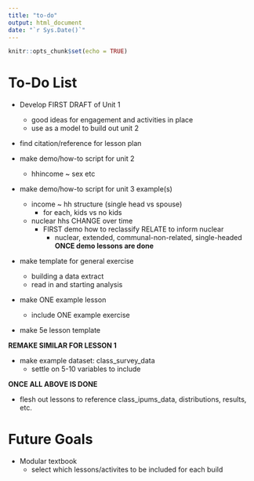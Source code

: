 ```yaml
---
title: "to-do"
output: html_document
date: "`r Sys.Date()`"
---
```


```r
knitr::opts_chunk$set(echo = TRUE)
```

# To-Do List {.tabset}



* Develop FIRST DRAFT of Unit 1
  + good ideas for engagement and activities in place
  + use as a model to build out unit 2

* find citation/reference for lesson plan



  
* make demo/how-to script for unit 2
  + hhincome ~ sex etc

* make demo/how-to script for unit 3 example(s)

  + income ~ hh structure (single head vs spouse)
    + for each, kids vs no kids
    
  + nuclear hhs CHANGE over time
    + FIRST demo how to reclassify RELATE to inform nuclear
      + nuclear, extended, communal-non-related, single-headed
**ONCE demo lessons are done**
  
* make template for general exercise
  + building a data extract 
  + read in and starting analysis
* make ONE example lesson
  + include ONE example exercise
  
  
* make 5e lesson template

**REMAKE SIMILAR FOR LESSON 1**

* make example dataset: class_survey_data
  + settle on 5-10 variables to include
  
  
**ONCE ALL ABOVE IS DONE**


* flesh out lessons to reference class_ipums_data, distributions, results, etc.

# Future Goals

* Modular textbook
  * select which lessons/activites to be included for each build

